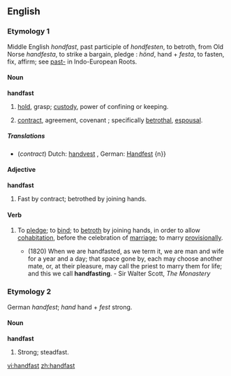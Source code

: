 ==English==
===Etymology 1===
Middle English ''hondfast'', past participle of ''hondfesten'', to betroth, from Old Norse ''handfesta'', to strike a bargain, pledge  : ''hönd'', hand + ''festa'', to fasten, fix, affirm; see [[past-]] in Indo-European Roots.

====Noun====
'''handfast''' 
# {{obsolete}} [[hold]], grasp; [[custody]], power of confining or keeping.  
# {{obsolete}} [[contract]], agreement, covenant ; specifically [[betrothal]], [[espousal]].

=====Translations=====
* (''contract'') Dutch: [[handvest]] {{n}}, German: [[Handfest]] {n}}

====Adjective====
'''handfast'''
# {{obsolete}} Fast by contract; betrothed by joining hands.

====Verb====
{{en-verb}}
# {{transitive}} To [[pledge]]; to [[bind]]; to [[betroth]] by joining hands, in order to allow [[cohabitation]], before the celebration of [[marriage]]; to marry [[provisionally]].
#* (1820) When we are handfasted, as we term it, we are man and wife for a year and a day; that space gone by, each may choose another mate, or, at their pleasure, may call the priest to marry them for life; and this we call '''handfasting'''. - Sir Walter Scott, ''The Monastery''

===Etymology 2===
German ''handfest''; ''hand'' hand + ''fest'' strong.

====Noun====
'''handfast'''
# {{rare}} Strong; steadfast.

[[vi:handfast]]
[[zh:handfast]]